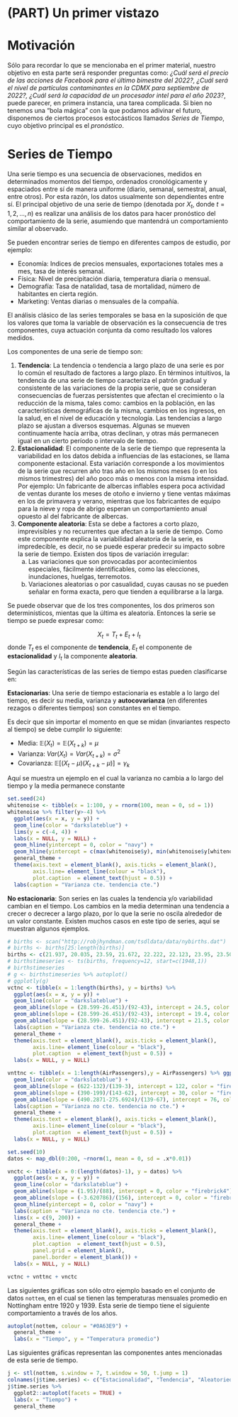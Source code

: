 # (PART) Un primer vistazo  {-}

# Motivación {-}

Sólo para recordar lo que se mencionaba en el primer material, nuestro objetivo en esta parte será responder preguntas como: *¿Cuál será el precio de las acciones de Facebook para el último bimestre del 2022?, ¿Cuál será el nivel de partículas contaminantes en la CDMX para septiembre de 2022?, ¿Cuál será la capacidad de un procesador intel para el año 2023?*, puede parecer, en primera instancia, una tarea complicada. Si bien no tenemos una "bola mágica" con la que podamos adivinar el futuro, disponemos de ciertos procesos estocásticos llamados *Series de Tiempo*, cuyo objetivo principal es el *pronóstico*.

# Series de Tiempo {-}

Una serie tiempo es una secuencia de observaciones, medidos en determinados momentos del tiempo, ordenados cronológicamente y espaciados entre sí de manera uniforme (diario, semanal, semestral, anual, entre otros). Por esta razón, los datos usualmente son dependientes entre sí.  El principal objetivo de una serie de tiempo (denotada por $X_{t}$, donde $t=1,2,...,n$) es realizar una análisis de los datos para hacer pronóstico del comportamiento de la serie, asumiendo que mantendrá un comportamiento similar al observado.

Se pueden encontrar series de tiempo en diferentes campos de estudio, por ejemplo:

+ Economía: Indices de precios mensuales, exportaciones totales mes a mes, tasa de interés semanal.
+ Física: Nivel de precipitación diaria, temperatura diaria o mensual.
+ Demografía: Tasa de natalidad, tasa de mortalidad, número de habitantes en cierta región.
+ Marketing: Ventas diarias o mensuales de la compañía. 

El análisis clásico de las series temporales se basa en la suposición de que los valores que toma la variable de observación es la consecuencia de tres componentes, cuya actuación conjunta da como resultado los valores medidos.

Los componentes de una serie de tiempo son:

1. **Tendencia**: La tendencia o tendencia a largo plazo de una serie es por lo común el resultado de factores a largo plazo. En términos intuitivos, la tendencia de una serie de tiempo caracteriza el patrón gradual y consistente de las 
variaciones de la propia serie, que se consideran consecuencias de fuerzas persistentes que afectan el crecimiento o la reducción de la misma, tales como: cambios en la población, en las características demográficas de la misma, cambios en los ingresos, en la salud, en el nivel de educación y  tecnología. Las tendencias a largo plazo se ajustan a diversos esquemas. Algunas se mueven continuamente hacía arriba, otras declinan, y otras más permanecen igual en un cierto período o intervalo de tiempo.  
2. **Estacionalidad**: El componente de la serie de tiempo que representa la variabilidad en los datos debida a influencias de las estaciones, se llama componente estacional. Esta variación corresponde a los movimientos de la serie que recurren año tras año en los mismos meses (o en los mismos trimestres) del año poco más o menos con la misma intensidad.  Por ejemplo: Un fabricante de albercas inflables espera poca actividad de ventas durante los meses de otoño e invierno y tiene ventas máximas en los de primavera y verano, mientras que los fabricantes de equipo para la nieve y ropa de abrigo esperan un comportamiento anual opuesto al del fabricante de albercas.    
3. **Componente aleatoria**: Esta se debe a factores a corto plazo, imprevisibles y no recurrentes que afectan a la serie de tiempo. Como este componente explica la variabilidad aleatoria de la serie, es impredecible, es decir, no se puede esperar predecir su impacto sobre la serie de tiempo. Existen dos tipos de variación irregular: 
    a) Las variaciones que son provocadas por acontecimientos especiales, fácilmente identificables, como las elecciones, inundaciones, huelgas, terremotos. 
    b) Variaciones aleatorias o por casualidad, cuyas causas no se pueden señalar en forma exacta, pero que tienden a equilibrarse a la larga. 

Se puede observar que de los tres componentes, los dos primeros son determinísticos, mientas que la última es aleatoria. Entonces la serie se tiempo se puede expresar como:

$$X_{t}=T_{t}+E_{t}+I_{t}$$
donde $T_{t}$ es el componente de **tendencia**, $E_{t}$ el componente de **estacionalidad** y $I_{t}$ la componente **aleatoria**.

Según las características de las series de tiempo estas pueden clasificarse en:

**Estacionarias**: Una serie de tiempo estacionaria es estable a lo largo del tiempo, es decir su media, varianza y **autocovarianza** (en diferentes rezagos o diferentes tiempos) son constantes en el tiempo.

Es decir que sin importar el momento en que se midan (invariantes respecto al tiempo) se debe cumplir lo siguiente:

+ Media: $\mathbb{E}(X_t) = \mathbb{E}(X_{t+k}) = \mu$
+ Varianza: $Var(X_t) = Var(X_{t+k}) = \sigma^2$
+ Covarianza: $\mathbb{E}[(X_t-\mu)(X_{t+k}-\mu)] = \gamma_k$

Aquí se muestra un ejemplo en el cual la varianza no cambia a lo largo del tiempo y la media permanece constante

```r
set.seed(24)
whitenoise <- tibble(x = 1:100, y = rnorm(100, mean = 0, sd = 1))
whitenoise %>% filter(y>-4) %>%
  ggplot(aes(x = x, y = y)) +
  geom_line(color = "darkslateblue") + 
  lims(y = c(-4, 4)) + 
  labs(x = NULL, y = NULL) + 
  geom_hline(yintercept = 0, color = "navy") +
  geom_hline(yintercept = c(max(whitenoise$y), min(whitenoise$y[whitenoise$y>=-4])), color = "firebrick4") +
  general_theme +
  theme(axis.text = element_blank(), axis.ticks = element_blank(),
        axis.line= element_line(colour = "black"),
        plot.caption  = element_text(hjust = 0.5)) + 
  labs(caption = "Varianza cte. tendencia cte.") 
```


**No estacionaria**: Son series en las cuales la tendencia y/o variabilidad cambian en el tiempo. Los cambios en la media determinan una tendencia a crecer o decrecer a largo plazo, por lo que la serie no oscila alrededor de un valor constante. Existen muchos casos en este tipo de series, aquí se muestran algunos ejemplos.

```r
# births <- scan("http://robjhyndman.com/tsdldata/data/nybirths.dat")
# births <- births[25:length(births)]
births <- c(21.937, 20.035, 23.59, 21.672, 22.222, 22.123, 23.95, 23.504, 22.238, 23.142, 21.059, 21.573, 21.548, 20, 22.424, 20.615, 21.761, 22.874, 24.104, 23.748, 23.262, 22.907, 21.519, 22.025, 22.604, 20.894, 24.677, 23.673, 25.32, 23.583, 24.671, 24.454, 24.122, 24.252, 22.084, 22.991, 23.287, 23.049, 25.076, 24.037, 24.43, 24.667, 26.451, 25.618, 25.014, 25.11, 22.964, 23.981, 23.798, 22.27, 24.775, 22.646, 23.988, 24.737, 26.276, 25.816, 25.21, 25.199, 23.162, 24.707, 24.364, 22.644, 25.565, 24.062, 25.431, 24.635, 27.009, 26.606, 26.268, 26.462, 25.246, 25.18, 24.657, 23.304, 26.982, 26.199, 27.21, 26.122, 26.706, 26.878, 26.152, 26.379, 24.712, 25.688, 24.99, 24.239, 26.721, 23.475, 24.767, 26.219, 28.361, 28.599, 27.914, 27.784, 25.693, 26.881, 26.217, 24.218, 27.914, 26.975, 28.527, 27.139, 28.982, 28.169, 28.056, 29.136, 26.291, 26.987, 26.589, 24.848, 27.543, 26.896, 28.878, 27.39, 28.065, 28.141, 29.048, 28.484, 26.634, 27.735, 27.132, 24.924, 28.963, 26.589, 27.931, 28.009, 29.229, 28.759, 28.405, 27.945, 25.912, 26.619, 26.076, 25.286, 27.66, 25.951, 26.398, 25.565, 28.865, 30, 29.261, 29.012, 26.992, 27.897)
# birthstimeseries <- ts(births, frequency=12, start=c(1948,1))
# birthstimeseries
# g <- birthstimeseries %>% autoplot()
# ggplotly(g)
vctnc <- tibble(x = 1:length(births), y = births) %>% 
  ggplot(aes(x = x, y = y)) + 
  geom_line(color = "darkslateblue") + 
  geom_abline(slope = (28.599-26.451)/(92-43), intercept = 24.5, color = "firebrick4") +
  geom_abline(slope = (28.599-26.451)/(92-43), intercept = 19.4, color = "firebrick4") +
  geom_abline(slope = (28.599-26.451)/(92-43), intercept = 21.5, color = "navy") +
  labs(caption = "Varianza cte. tendencia no cte.") +
  general_theme +
  theme(axis.text = element_blank(), axis.ticks = element_blank(),
        axis.line= element_line(colour = "black"), 
        plot.caption  = element_text(hjust = 0.5)) +
  labs(x = NULL, y = NULL)

vnttnc <- tibble(x = 1:length(AirPassengers),y = AirPassengers) %>% ggplot(aes(x = x, y = y)) + 
  geom_line(color = "darkslateblue") + 
  geom_abline(slope = (622-132)/(139-3), intercept = 122, color = "firebrick4") +
  geom_abline(slope = (390-199)/(143-62), intercept = 30, color = "firebrick4") +
  geom_abline(slope = (490.2871-275.6924)/(139-67), intercept = 76, color = "navy") +
  labs(caption = "Varianza no cte. tendencia no cte.") +
  general_theme +
  theme(axis.text = element_blank(), axis.ticks = element_blank(),
        axis.line= element_line(colour = "black"), 
        plot.caption  = element_text(hjust = 0.5)) +
  labs(x = NULL, y = NULL)

set.seed(10)
datos <- map_dbl(0:200, ~rnorm(1, mean = 0, sd = .x*0.01))

vnctc <- tibble(x = 0:(length(datos)-1), y = datos) %>% 
  ggplot(aes(x = x, y = y)) + 
  geom_line(color = "darkslateblue") + 
  geom_abline(slope = (1.95)/(88), intercept = 0, color = "firebrick4") +
  geom_abline(slope = (-3.620786)/(156), intercept = 0, color = "firebrick4") +
  geom_hline(yintercept = 0, color = "navy") +
  labs(caption = "Varianza no cte. tendencia cte.") +
  lims(x = c(9, 200)) +
  general_theme +
  theme(axis.text = element_blank(), axis.ticks = element_blank(),
        axis.line= element_line(colour = "black"), 
        plot.caption  = element_text(hjust = 0.5),
        panel.grid = element_blank(),
        panel.border = element_blank()) +
  labs(x = NULL, y = NULL)

vctnc + vnttnc + vnctc 
```

Las siguientes gráficas son sólo otro ejemplo basado en el conjunto de datos `nottem`, en el cual se tienen las temperaturas mensuales promedio en Nottingham entre 1920 y 1939. Esta serie de tiempo tiene el siguiente comportamiento a través de los años.

```r
autoplot(nottem, colour = "#0A63E9") +
  general_theme + 
  labs(x = "Tiempo", y = "Temperatura promedio")
```

Las siguientes gráficas representan las componentes antes mencionadas de esta serie de tiempo.

```r
j <- stl(nottem, s.window = 7, t.window = 50, t.jump = 1)
colnames(j$time.series) <- c("Estacionalidad", "Tendencia", "Aleatoriedad")
j$time.series %>% 
  ggplot2::autoplot(facets = TRUE) +
  labs(x = "Tiempo") +
  general_theme
```

